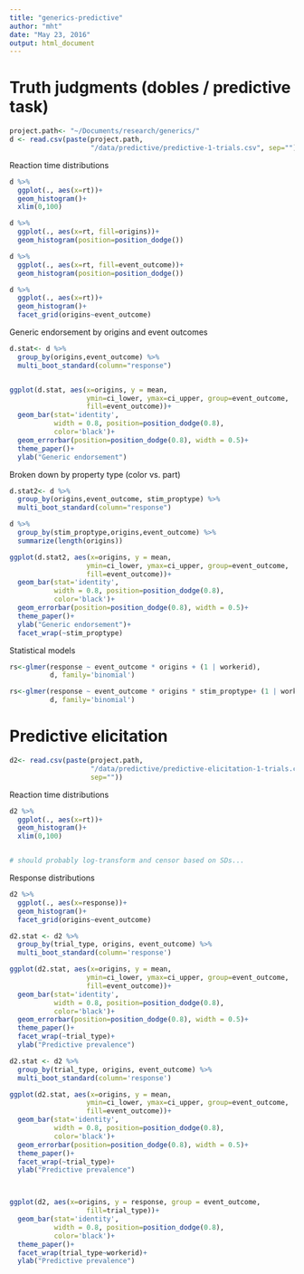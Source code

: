 ```yaml
---
title: "generics-predictive"
author: "mht"
date: "May 23, 2016"
output: html_document
---
```



# Truth judgments (dobles / predictive task)

```r
project.path<- "~/Documents/research/generics/"
d <- read.csv(paste(project.path, 
                    "/data/predictive/predictive-1-trials.csv", sep=""))
```

Reaction time distributions

```r
d %>%
  ggplot(., aes(x=rt))+
  geom_histogram()+
  xlim(0,100)

d %>%
  ggplot(., aes(x=rt, fill=origins))+
  geom_histogram(position=position_dodge())

d %>%
  ggplot(., aes(x=rt, fill=event_outcome))+
  geom_histogram(position=position_dodge())

d %>%
  ggplot(., aes(x=rt))+
  geom_histogram()+
  facet_grid(origins~event_outcome)
```

Generic endorsement by origins and event outcomes

```r
d.stat<- d %>%
  group_by(origins,event_outcome) %>%
  multi_boot_standard(column="response")


ggplot(d.stat, aes(x=origins, y = mean, 
                   ymin=ci_lower, ymax=ci_upper, group=event_outcome,
                   fill=event_outcome))+
  geom_bar(stat='identity', 
           width = 0.8, position=position_dodge(0.8), 
           color='black')+
  geom_errorbar(position=position_dodge(0.8), width = 0.5)+
  theme_paper()+
  ylab("Generic endorsement")


```

Broken down by property type (color vs. part)

```r
d.stat2<- d %>%
  group_by(origins,event_outcome, stim_proptype) %>%
  multi_boot_standard(column="response")

d %>%
  group_by(stim_proptype,origins,event_outcome) %>%
  summarize(length(origins))

ggplot(d.stat2, aes(x=origins, y = mean, 
                   ymin=ci_lower, ymax=ci_upper, group=event_outcome,
                   fill=event_outcome))+
  geom_bar(stat='identity', 
           width = 0.8, position=position_dodge(0.8), 
           color='black')+
  geom_errorbar(position=position_dodge(0.8), width = 0.5)+
  theme_paper()+
  ylab("Generic endorsement")+
  facet_wrap(~stim_proptype)
```

Statistical models

```r

rs<-glmer(response ~ event_outcome * origins + (1 | workerid), 
          d, family='binomial')

rs<-glmer(response ~ event_outcome * origins * stim_proptype+ (1 | workerid), 
          d, family='binomial')


```

# Predictive elicitation

```r
d2<- read.csv(paste(project.path,
                    "/data/predictive/predictive-elicitation-1-trials.csv",
                    sep=""))
```

Reaction time distributions
```r
d2 %>%
  ggplot(., aes(x=rt))+
  geom_histogram()+
  xlim(0,100)


# should probably log-transform and censor based on SDs...
```

Response distributions

```r
d2 %>%
  ggplot(., aes(x=response))+
  geom_histogram()+
  facet_grid(origins~event_outcome)
```

```r


d2.stat <- d2 %>%
  group_by(trial_type, origins, event_outcome) %>%
  multi_boot_standard(column='response')

ggplot(d2.stat, aes(x=origins, y = mean, 
                   ymin=ci_lower, ymax=ci_upper, group=event_outcome,
                   fill=event_outcome))+
  geom_bar(stat='identity', 
           width = 0.8, position=position_dodge(0.8), 
           color='black')+
  geom_errorbar(position=position_dodge(0.8), width = 0.5)+
  theme_paper()+
  facet_wrap(~trial_type)+
  ylab("Predictive prevalence")


```

```r

d2.stat <- d2 %>%
  group_by(trial_type, origins, event_outcome) %>%
  multi_boot_standard(column='response')

ggplot(d2.stat, aes(x=origins, y = mean, 
                   ymin=ci_lower, ymax=ci_upper, group=event_outcome,
                   fill=event_outcome))+
  geom_bar(stat='identity', 
           width = 0.8, position=position_dodge(0.8), 
           color='black')+
  geom_errorbar(position=position_dodge(0.8), width = 0.5)+
  theme_paper()+
  facet_wrap(~trial_type)+
  ylab("Predictive prevalence")



ggplot(d2, aes(x=origins, y = response, group = event_outcome, 
                   fill=trial_type))+
  geom_bar(stat='identity', 
           width = 0.8, position=position_dodge(0.8), 
           color='black')+
  theme_paper()+
  facet_wrap(trial_type~workerid)+
  ylab("Predictive prevalence")

```

